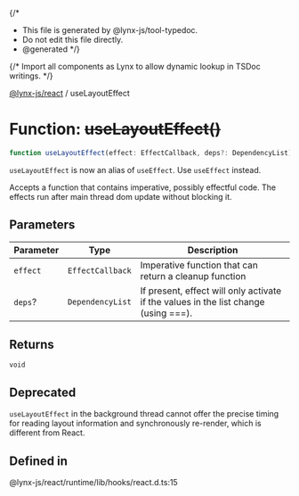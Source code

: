 {/*
* This file is generated by @lynx-js/tool-typedoc.
* Do not edit this file directly.
* @generated
*/}

{/* Import all components as Lynx to allow dynamic lookup in TSDoc writings. */}


[@lynx-js/react](/api/react/index.mdx) / useLayoutEffect

# Function: ~~useLayoutEffect()~~

```ts
function useLayoutEffect(effect: EffectCallback, deps?: DependencyList): void
```

`useLayoutEffect` is now an alias of `useEffect`. Use `useEffect` instead.

Accepts a function that contains imperative, possibly effectful code. The effects run after main thread dom update without blocking it.

## Parameters

| Parameter | Type | Description |
| ------ | ------ | ------ |
| `effect` | `EffectCallback` | Imperative function that can return a cleanup function |
| `deps`? | `DependencyList` | If present, effect will only activate if the values in the list change (using ===). |

## Returns

`void`

## Deprecated

`useLayoutEffect` in the background thread cannot offer the precise timing for reading layout information and synchronously re-render, which is different from React.

## Defined in

@lynx-js/react/runtime/lib/hooks/react.d.ts:15
